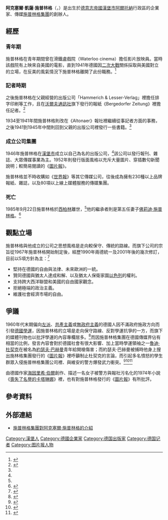 {{Infobox person
| 姓名       = 阿克塞爾·施普林格
| 圖像       = Axel Springer 1966.jpg
| 圖像大小   = 200px
| 圖像說明   = 
| 原文名     = {{lang|de|Axel Springer}} 
| 出生日期   = {{Birth date|1912|5|2}}
| 出生地     = [[File:Flag_of_the_German_Empire.svg|22px]] [[德意志帝國|德意志帝國]][[漢堡市|漢堡市]][[阿爾托納|阿爾托納]]
| 死亡日期   = {{Death date and age|1985|9|22|1912|5|2}}
| 死亡地     = {{flag|西德}}[[西柏林|西柏林]]
| 墓地       = [[柏林|柏林]][[施特格利茨-策倫多夫|施特格利茨-策倫多夫]]Friedhof Nikolassee 
| 國籍       = {{flagicon|GER}} [[西德|西德]]
| 職業       = 大眾傳媒企業家
| 組織       = AG施普林格集團
| 配偶       = 瑪莎·埃勒森·梅耶（{{lang|de|Martha Else Meyer}}、結於1933年）<br>
厄娜·佛莉達·柏塔·霍姆（{{lang|de|Erna Frieda Berta Holm}}、結於1939年）<br>
蘿絲瑪莉·艾爾森（{{lang|de|Rosemarie Alsen}}、結於1953年）<br>
海格爾·艾爾森（{{lang|de|Helga Alsen}}、結於1962年）<br>
佛莉迪·施普林格（{{lang|de|Friede Springer}}、結於1978年）
| 子女       = 芭芭拉·施普林格（{{lang|de|Barbara Springer}}、1933年出生）<br>
阿克塞爾·施普林格二世（{{lang|de|Axel Springer jun.}}、1941年出生）<br>
蒙萊德·尼可拉斯·施普林格（{{lang|de|Raimund Nicolaus Springer}}、1962年出生）
| 父母       = 辛里奇·施普林格（{{lang|de|Hinrich Springer}}）
}}

'''阿克塞爾·凱薩·施普林格'''（{{lang-de|Axel Cäsar Springer}}，{{bd|1912年|5月2日|1985年|9月22日|Axel Cäsar Springer}}）是出生於[[德意志帝國|德意志帝國]][[漢堡市|漢堡市]][[阿爾托納|阿爾托納]]行政區的企業家、傳媒[[施普林格集團|施普林格集團]]的創辦人。

== 經歷 ==
=== 青年期 ===
施普林格在青年期間曾在滑鐵盧戲院（Waterloo cinema）擔任影片放映員。當時該戲院有上映來自美國的電影，直到1941年德國因[[二次大戰|二次大戰]]關係採取與美國對立的立場，在反美的風氣情況下施普林格離開了此份職務。<ref>{{cite book |title=The Third Reich at War |year=2009 |publisher=Penguin Group Inc. |author=Richard J. Evans |isbn= 978-1-59420-206-3 |page=578頁 }}</ref>

=== 記者時期 ===
之後施普林格在父親經營的出版公司「Hammerich & Lesser-Verlag」裡擔任排字印刷等工作，且在[[沃爾夫通訊社|沃爾夫通訊社]]旗下發行的報紙《Bergedorfer Zeitung》裡擔任記者。<ref name="AS">{{Cite web |url=http://www.axelspringer.de/en/artikel/Brief-Biography-of-Axel-Springer-1912-1985_85853.html |title=Brief Biography of Axel Springer (1912-1985) |publisher=施普林格集團 |accessdate=2014年7月26日 |archive-url=https://web.archive.org/web/20110718152831/http://www.axelspringer.de/en/artikel/Brief-Biography-of-Axel-Springer-1912-1985_85853.html |archive-date=2011-07-18 |dead-url=yes }}</ref>

1934至1941年間施普林格則改在《Altonaer》報社裡繼續從事記者方面的事務，之後1941到1945年中間則回到父親的出版公司裡發行一些書籍。<ref name="AS"/>

=== 成立公司集團 ===
1946年施普林格在[[漢堡市|漢堡市]]成立以自己為名的出版公司，<ref name="AS"/>該公司以發行報刊、雜誌、大眾傳媒事業為主。1952年則發行版面風格以充斥大量圖片、穿插數句新聞說明；較簡易閱讀的《[[圖片報|圖片報]]》。

施普林格並不時收購如《[[世界報_(德國)|世界報]]》等其它傳媒公司，往後成為擁有230種以上品牌報紙、雜誌，以及80項以上線上媒體服務的傳媒集團。

=== 死亡 ===
1985年9月22日施普林格於[[西柏林|西柏林]]離世，<ref name="AS"/>他的繼承者則是第五任妻子[[佛莉迪·施普林格|佛莉迪·施普林格]]。<ref>{{cite news |author=Imre Karacs、Peter Koenig |title=It's like watching two run-down old elephants perform a dance |url=http://www.independent.co.uk/life-style/its-like-watching-two-rundown-old-elephants-perform-a-dance-1156324.html |work=[[獨立報|獨立報]] |date=1998年5月31日 |accessdate=2014年7月26日 |archive-date=2014年7月14日 |archive-url=https://web.archive.org/web/20140714192207/http://www.independent.co.uk/life-style/its-like-watching-two-rundown-old-elephants-perform-a-dance-1156324.html |dead-url=no }}</ref>

== 觀點立場 ==
施普林格與他成立的公司之思想風格是走向較保守、傳統的路線。而旗下公司的宗旨從1967年施普林格開始制定後，經歷1990年兩德統一及2001年後的幾次修訂，目前以5項方針為主：<ref>{{cite web |title=Principles and Guidelines |url=http://www.axelspringer.de/en/artikel/Principles-and-Guidelines_40219.html |work=施普林格集團 |accessdate=2014年7月26日 |deadurl=yes |archiveurl=https://web.archive.org/web/20140415050212/http://www.axelspringer.de/en/artikel/Principles-and-Guidelines_40219.html |archivedate=2014年4月15日 }}</ref>
*堅持在德國的自由與法律、未來歐洲的一統。
*贊同德國與猶太人達成和解、以及猶太人保衛家園[[以色列|以色列]]的權利。
*支持跨大西洋聯盟和美國的自由國家觀念。
*拒絕極端的政治主義。
*維護社會經濟市場的自由。

== 爭議 ==

1960年代末期偏向[[左派|左派]]、[[共產主義|共產主義]]或[[無政府主義|無政府主義]]的德國人因不滿政府施政方向而引發[[德國學運|德國學運]]，因施普林格的立場是走向保守路線、反對學運抗爭的一方，而旗下的媒體刊物也以批評學運的內容專欄居多。<ref>{{cite news |title=The Attack on Rudi Dutschke: A Revolutionary Who Shaped a Generation |url=http://www.spiegel.de/international/germany/the-attack-on-rudi-dutschke-a-revolutionary-who-shaped-a-generation-a-546913.html |publisher=[[明鏡|明鏡]] |accessdate=2014年7月26日 |archive-date=2014年7月29日 |archive-url=https://web.archive.org/web/20140729152453/http://www.spiegel.de/international/germany/the-attack-on-rudi-dutschke-a-revolutionary-who-shaped-a-generation-a-546913.html |dead-url=no }}</ref>而因施普林格集團在德國傳媒界佔有相當的比例，發言內容會對於德國社會有很大影響、加上當時學運領袖之一[[魯迪·杜契克|魯迪·杜契克]]在被名為[[約瑟夫·巴赫曼|約瑟夫·巴赫曼]]青年給開槍傷害；而約瑟夫·巴赫曼被捕時他身上搜出施林格集團發行的《[[圖片報|圖片報]]》裡呼籲制止杜契克的言論，而引起多名憤怒的學生群眾入侵施普林格集團公司裡、與維安的警方爆發武力衝突。<ref>{{cite news |title=On how violence develops and where it can lead - Page 9 |url=http://www2.derby.ac.uk/response/issue-nine-2011/82-articles/175-on-how-violence-develops-and-where-it-can-lead?start=8 |publisher=Derby |accessdate=2014年7月26日 |deadurl=yes |archiveurl=https://web.archive.org/web/20140728223553/http://www2.derby.ac.uk/response/issue-nine-2011/82-articles/175-on-how-violence-develops-and-where-it-can-lead?start=8 |archivedate=2014年7月28日 }}</ref><ref>{{cite news |title=Street named after 1960s activist Rudi Dutschke - Berlin |url=http://www.toytowngermany.com/lofi/index.php/t95050.html |publisher=ToyTown Germany |date=2008年4月22日 |accessdate=2014年7月26日 |deadurl=yes |archiveurl=https://web.archive.org/web/20140808071811/http://www.toytowngermany.com/lofi/index.php/t95050.html |archivedate=2014年8月8日 |df= }}</ref><ref>{{cite news |title=1968: The Year That Rocked the World |url=http://books.google.com.tw/books?id=ZXSnvkSIbQsC&pg=PA155&lpg=PA155&dq=springer+dutschke&source=bl&ots=LLpZ7EPnQP&sig=2xipTvuvokQNvmgf0Yp2rcx5Bzs&hl=zh-TW&sa=X&ei=nHXSU-OhOIvo8AXVpYCQDg&ved=0CF8Q6AEwCTgU#v=onepage&q=springer%20dutschke&f=false |publisher=Random House Publishing Group |work=Google Books |author=Mark Kurlansky |accessdate=2014年7月26日 |archive-date=2014年7月29日 |archive-url=https://web.archive.org/web/20140729094056/http://books.google.com.tw/books?id=ZXSnvkSIbQsC&pg=PA155&lpg=PA155&dq=springer+dutschke&source=bl&ots=LLpZ7EPnQP&sig=2xipTvuvokQNvmgf0Yp2rcx5Bzs&hl=zh-TW&sa=X&ei=nHXSU-OhOIvo8AXVpYCQDg&ved=0CF8Q6AEwCTgU#v=onepage&q=springer%20dutschke&f=false |dead-url=no }}</ref>

由德國作家[[海因里希·伯爾|海因里希·伯爾]]創作、描述一名女子被警方與報社污名化的1974年小說《[[喪失了名譽的卡塔琳娜|喪失了名譽的卡塔琳娜]]》裡，也有對施普林格發行的《[[圖片報|圖片報]]》有所批評。

== 參考資料 ==
{{reflist}}

== 外部連結 ==
{{commons category|Axel_Springer}}
*[https://web.archive.org/web/20140705021000/http://www.axelspringer.de/artikel/Lebenslauf-von-Axel-Springer-1912-1985_85852.html 施普林格集團對阿克塞爾·施普林格的介紹]{{de}}

{{Authority control}}
{{DEFAULTSORT:Axel Springer}}
[[Category:漢堡人|Category:漢堡人]]
[[Category:德國企業家|Category:德國企業家]]
[[Category:德国出版家|Category:德国出版家]]
[[Category:德国记者|Category:德国记者]]
[[Category:图片报人物|Category:图片报人物]]